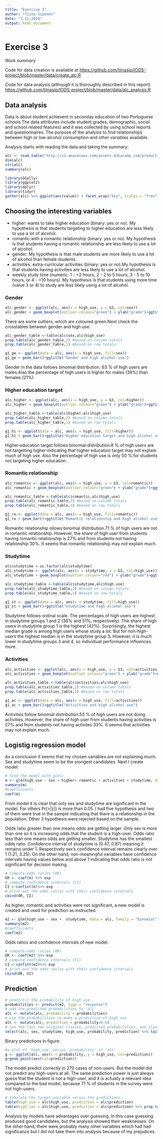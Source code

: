 ```yaml
---
title: "Exercise 3"
author: "Tiina Siponen"
date: "7.11.2019"
output: html_document
---
```


# Exercise 3
*Work summary*

Code for data creation is available at 
<https://github.com/tiinasip/IODS-project/blob/master/data/create_alc.R>

Code for data analysis (although it is thoroughly described in this report)
<https://github.com/tiinasip/IODS-project/blob/master/data/alc_analysis.R>

## Data analysis

Data is about student achievent in seconday education of two Portuguese schools.The data attributes include student grades, demographic, social and school related features) and it was collected by using school reports and questionnaires. The purpose of the analysis to find relationships between high or low alcohol consumption and other variables available.

Analysis starts with reading the data and taking the summary:

```r
alc <- read.table("http://s3.amazonaws.com/assets.datacamp.com/production/course_2218/datasets/alc.txt", sep=",", header=TRUE)
dim(alc)
str(alc)
summary(alc)
```
```r
library(GGally)
library(ggplot2)
library(dplyr)
library(tidyr)
gather(alc) %>% ggplot(aes(value)) + facet_wrap("key", scales = "free")+geom_bar()
```

## Choosing the interesting variables

- higher: wants to take higher education (binary: yes or no). My hypothesis is that students targeting to higher education are less likely to use a lot of alcohol. 
- romantic:with a romantic relationship (binary: yes or no). My hypothesis is that students having a romantic relationship  are less likely to use a lot of alcohol.  
- gender. My hypothesis is that male students are more likely to use a lot of alcohol than female students.
- activities: extra-curricular activities (binary: yes or no).My hypothesis is that students having activities are less likely to use a lot of alcohol. 
- weekly study time (numeric: 1 - <2 hours, 2 - 2 to 5 hours, 3 - 5 to 10 hours, or 4 - >10 hours). My hypothesis is that students using more time (value 3 or 4) to study are less likely using a lot of alcohol. 

### Gender
```r
alc_gender <- ggplot(alc, aes(x = high_use, y = G3, col=sex))
alc_gender + geom_boxplot(outlier.colour="green") + ylab("grade")+ggtitle("Student grades by alcohol consumption and sex, outliers green")
```

There are some outliers, which are coloured green.Next check the crosstables between gender and high use.

```r
alc_gender_table <-table(alc$sex,alc$high_use)
prop.table(alc_gender_table,2) #based on column totals
prop.table(alc_gender_table,1) #based on row totals
```

```r
g1_ge <- ggplot(data = alc, aes(x = high_use, fill=sex))
g1_ge + geom_bar()+ggtitle("Gender and high alcohol use")
```

Gender in the data follows binomial distribution. 63 % of high users are males.Also the percentage of high users is higher for males (39%) than females (21%)


### Higher education target
```r
alc_higher <- ggplot(alc, aes(x = high_use, y = G3, col=higher))
alc_higher + geom_boxplot(outlier.colour="green") + ylab("grade")+ggtitle("Student grades by alcohol consumption and higher education")
```


```r
alc_higher_table <-table(alc$higher,alc$high_use)
prop.table(alc_higher_table,2) #based on column totals
prop.table(alc_higher_table,1) #based on row totals
```

```r
g1_hi <- ggplot(data = alc, aes(x = high_use, fill=higher))
g1_hi + geom_bar()+ggtitle("Higher education target and high alcohol use")
```

Higher education target follows binomial distribution.8 % of high users are not targetting higher indicating that higher education target may not explain much of high use. Also the percentage of high use is only 50 % for students not targeting higher education.

### Romantic relationship
```r
alc_romantic <- ggplot(alc, aes(x = high_use, y = G3, col=romantic))
alc_romantic + geom_boxplot(outlier.colour="green") + ylab("grade")+ggtitle("Student grades by alcohol consumption and romantic relationship")
```


```r
alc_romantic_table <-table(alc$romantic,alc$high_use)
prop.table(alc_romantic_table,2) #based on column totals
prop.table(alc_romantic_table,1) #based on row totals
```


```r
g1_ro <- ggplot(data = alc, aes(x = high_use, fill=romantic))
g1_ro + geom_bar()+ggtitle("Romantic relationship and high alcohol use")
```

Romantic relationship ollows binomial distribution.71 % of high users are not in romantic relationship. However, the share of high user from students having romantic relationship is 27% and from students not having relationship 30%. It seems that romantic relationship may not explain much.

### Studytime
```r
alc$studytime <-as.factor(alc$studytime)
alc_studytime <- ggplot(alc, aes(x = studytime, y = G3, col=high_use))
alc_studytime + geom_boxplot(outlier.colour="red") + ylab("grade")+ggtitle("Student grades by alcohol consumption and weekly studytime")
```

```r
alc_studytime_table <-table(alc$studytime,alc$high_use)
prop.table(alc_studytime_table,2) #based on column totals
prop.table(alc_studytime_table,1) #based on row totals
```

```r
g1_st <- ggplot(data = alc, aes(x = studytime, fill=high_use))
g1_st + geom_bar()+ggtitle("Studytime and high alcohol use")
```

Studytime follows ordinal scale. The percentages of high users are highest in studytime groups 1 and 2 (38% and 51%, respectively). The share of high users in studytime group 1 is the highest (42%). Surprisingly, the highest median grade is among high users whose study a lot. But for non-high-users the highest median is in the studytime group 3. However, n is much lower in studytime groups 3 and 4, so individiual performance influences more.

### Activities
```r
alc_activities <- ggplot(alc, aes(x = high_use, y = G3, col=activities))
alc_activities + geom_boxplot(outlier.colour="green") + ylab("grade")+ggtitle("Student grades by alcohol consumption and activities")
```


```r
alc_activities_table <-table(alc$activities,alc$high_use)
prop.table(alc_activities_table,2) #based on column totals
prop.table(alc_activities_table,1) #based on row totals
```

```r
g1_ac <- ggplot(data = alc, aes(x = high_use, fill=activities))
g1_ac + geom_bar()+ggtitle("Activities and high alcohol use")
```

Activities follow binomial distribution.53 % of high users are not doing activities. However, the share of high user from students having activities is 27% and from students not having activites 33%. It seems that activities may not explain much.

## Logistig regression model
As a conclusion it seems that my chosen variables are not explaining much. Sex and studytime seem to be the srongest candidates. Next I create model.

```r
# find the model with glm()
m <- glm(high_use ~ sex + higher+ romantic + activities + studytime, data = alc, family = "binomial")
summary(m)
#coefficients
coef(m)
```
From model it is clear that only sex and studytime are significant in the model. For others Pr(>|z|) is more than 0.05. I had five hypothesis and two of them were true in the sample indicating that there is a relationship in the population. Other 3 hypothesis were rejected based on the sample.

Odds ratio greater than one means odds are getting larger. Only sex is more than one so it is increasing odds that the student is a high-user. Odds ratio less than one means odds are getting smaller. Studytime has the smallest odds ratio. Confidence interval of studytime is (0.47, 0.87) meaning it remains under 1. Respectively sex's confidence interval remains clearly over 1 (1.21, 3.25). On the other hand, non-meaningful variables have confidence intervals having values below and above 1 indicating that odds ratio is not significant for decision making.
```r
# compute odds ratios (OR)
OR <- coef(m) %>% exp
# compute confidence intervals (CI)
CI <-confint(m)%>% exp
# print out the odds ratios with their confidence intervals
cbind(OR, CI)
```

As higher, romantic and activities were not significant, a new model is created and used for prediction as instructed.
```r
m2 <- glm(high_use ~ sex +  studytime, data = alc, family = "binomial")
summary(m2)
#coefficients
coef(m2)
```
Odds ratios and confidence intervals of new model.
```r
# compute odds ratios (OR)
OR <- coef(m2) %>% exp
# compute confidence intervals (CI)
CI <-confint(m2)%>% exp
# print out the odds ratios with their confidence intervals
cbind(OR, CI)
```


## Prediction
```r
# predict() the probability of high_use
probabilities <- predict(m2, type = "response")
# add the predicted probabilities to 'alc'
alc <- mutate(alc, probability = probabilities)
# use the probabilities to make a prediction of high_use
alc <- mutate(alc, prediction = probability>0.5)
# see the last ten original classes, predicted probabilities, and class predictions
select(alc, sex, studytime, high_use, probability, prediction) %>% tail(10)
```

Binary predictions in figure:

```r
#a plot of 'high_use' versus 'probability' in 'alc'
g <- ggplot(alc, aes(x = probability, y = high_use, col=prediction))
g+geom_point(aes(col=prediction))
```

The model predict correctly in 270 cases of non-users. But the model did not predict any high-users at all. The same prediction power is just always guess that the student is not a high-user, and it is actually a relevant idea compared to the bad model, because 71 % of students in the survey were not high-users.

```r
# tabulate the target variable versus the predictions
table(high_use = alc$high_use, prediction = alc$prediction)
table(high_use = alc$high_use, prediction = alc$prediction) %>% prop.table() %>% addmargins()
```
Analysis by models have advantages over guessing. In this case guessing produced good candidates, but the analysis showed their weaknesses. On the other hand, there were probably many other variables which had had significance but I did not take them into analysis because of my prejudices. 